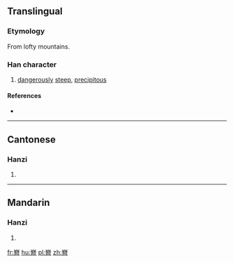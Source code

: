 ==Translingual==

===Etymology===

From lofty mountains.

===Han character===
{{Han char|rn=46|rad=山|as=12|sn=15|four=2260<sub>1</sub>|canj=山一山日 (UMUA)|ids=⿱[[山]][[朁]]}}

# [[dangerously]] [[steep]], [[precipitous]]

====References====
* {{Han ref|kx=0320.010|dkj=08481|dj=0620.080|hdz=10797.080|uh=5D9C|ud=23964|bh=E56A|bd=58730}}

----

==Cantonese==

===Hanzi===
{{yue-hanzi|jyut=[[zam1]]|y=jam1}}

# {{defn|lang=yue|sort=山12}}

----

==Mandarin==

===Hanzi===
{{cmn-hanzi|pin=[[jīn]] ([[jin1]]), [[qín]] ([[qin2]]), [[yán]] ([[yan2]])|wg=chin1, ch'in2, yen2}}

# {{defn|lang=cmn|sort=山12}}

[[fr:嶜]]
[[hu:嶜]]
[[pl:嶜]]
[[zh:嶜]]